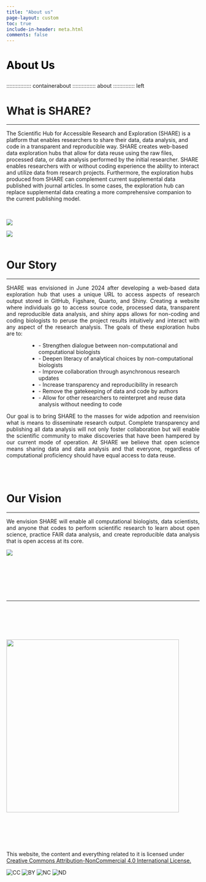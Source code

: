 ```yaml
---
title: "About us"
page-layout: custom
toc: true
include-in-header: meta.html
comments: false
---
```


::: header_about
<h1 style="color: black;">

About Us

</h1>
:::

:::::::::::::::: containerabout
::::::::::::::: about
:::::::::::::: left
<h1><script src="https://cdn.lordicon.com/lordicon.js"></script>
<lord-icon
    src="https://cdn.lordicon.com/apnaokeo.json"
    trigger="loop"
    colors="primary:#911710,secondary:#ffffff,tertiary:#9cf4df,quaternary:#faddd1"
    style="width:80px;height:80px">
</lord-icon>
What is SHARE?
</h1>

<hr>

<p style="text-align: justify;">

The Scientific Hub for Accessible Research and Exploration (SHARE) is a platform that enables researchers to share their data, data analysis, and code in a transparent and reproducible way. SHARE creates web-based data exploration hubs that allow for data reuse using the raw files, processed data, or data analysis performed by the initial researcher. SHARE enables researchers with or without coding experience the ability to interact and utilize data from research projects. Furthermore, the exploration hubs produced from SHARE can complement current supplemental data published with journal articles. In some cases, the exploration hub can replace supplemental data creating a more comprehensive companion to the current publishing model.

</p>

</br>

</div>

::: right
<img src="images/AdobeStock_ourstory.png"/>
:::

::: clear
:::

</div>

```{=html}

<div class="containerabout2">
  <div class="about2">
    <div class="left2">
      <img src="images/AdobeStock_vision2.png">
    </div>
    <div class="right2">
      <br>
      <h1>
<script src="https://cdn.lordicon.com/lordicon.js"></script>
<lord-icon
    src="https://cdn.lordicon.com/nzwkwnsr.json"
    trigger="in"
    delay="1500"
    state="in-reveal"
    colors="primary:#f4b69c,secondary:#f24c00,tertiary:#c69cf4,quaternary:#911710,quinary:#4bb3fd,senary:#913710,septenary:#ebe6ef"
    style="width:80px;height:80px">
</lord-icon>
        Our Story
      </h1>
      <hr>
<p style = "text-align: justify;">
SHARE was envisioned in June 2024 after developing a web-based data exploration hub that uses a unique URL to access aspects of research output stored in GitHub, Figshare, Quarto, and Shiny. Creating a website where individuals go to access source code, processed data, transparent and reproducible data analysis, and shiny apps allows for non-coding and coding biologists to peruse the project results intuitively and interact with any aspect of the research analysis. The goals of these exploration hubs are to:
</p>

<ul style = "margin-left:60px;" style = "text-align: justify;">
<li>- Strengthen dialogue between non-computational and computational biologists</li>
<li>- Deepen literacy of analytical choices by non-computational biologists</li>
<li>- Improve collaboration through asynchronous research updates</li>
<li>- Increase transparency and reproducibility in research</li>
<li>- Remove the gatekeeping of data and code by authors</li>
<li>- Allow for other researchers to reinterpret and reuse data analysis without needing to code</li>
</ul>
</p>

<p style = "text-align: justify;">
Our goal is to bring SHARE to the masses for wide adpotion and reenvision what is means to disseminate research output. Complete transparency and publishing all data analysis will not only foster collaboration but will enable the scientific community to make discoveries that have been hampered by our current mode of operation. At SHARE we believe that open science means sharing data and data analysis and that everyone, regardless of computational proficiency should have equal access to data reuse.
</p>

    </div>
  </div>
</div>

</br>

<div class="containerabout3">
  <div class="about3">
    <div class="left3">
      <br>
      <h1>
<script src="https://cdn.lordicon.com/lordicon.js"></script>
<lord-icon
    src="https://cdn.lordicon.com/uqztelgy.json"
    trigger="in"
    delay="1500"
    state="in-reveal"
    colors="primary:#d1faf0,secondary:#1663c7,tertiary:#e8308c"
    style="width:80px;height:80px">
</lord-icon>
        Our Vision
      </h1>
      <hr>
      <p style="text-align: justify;">We envision SHARE will enable all computational biologists, data scientists, and anyone that codes to perform scientific research to learn about open science, practice FAIR data analysis, and create reproducible data analysis that is open access at its core. </p>
      
    </div>
    <div class="right3">
      <img src="images/AdobeStock_share.png">
    </div>
  </div>
</div>

</br>

<!-- <div class="containerabout4"> -->
<!--   <div class="about4"> -->
<!--     <div class="left4"> -->
<!--       <br> -->
<!--       <h1> -->
<!-- <lord-icon -->
<!--     src="https://cdn.lordicon.com/sglcptvj.json" -->
<!--     trigger="loop" -->
<!--     delay="250" -->
<!--     style="width:60px;height:60px"> -->
<!-- </lord-icon> -->
<!--         Our Team -->
<!--       </h1> -->
<!--       <hr> -->

<!-- <p style="text-align: justify;">At SHARE we believe that open science means sharing data and data analysis and that everyone, regardless of computational proficiency should have equal access to data reuse.

the Hertie Coding Club, we think that everyone can learn how to code. We want that everyone feel accepted and valued at the club. It doesn't matter what you do, where you come from or how much do you know- we're here to support you.</p> -->

<!--       <p style="text-align: justify;">We want everyone to learn and benefit from our events and resources, so we always make sure we offer tools for different skill levels. We believe that diversity and inclusion are essential in driving creativity, and we strive to create a culture that values and celebrates these principles within the Hertie Coding Club. </p> -->

<!--     </div> -->
<!--     <div class="right4"> -->
<!--       <img src="images/Pictures HCC/event2.jpeg"> -->
<!--     </div> -->
<!--   </div> -->
<!-- </div> -->

<!-- </br> -->

<!-- <div class="containerabout5"> -->
<!--   <div class="about5"> -->
<!--     <div class="left5"> -->
<!--  <h1> -->
<!-- <lord-icon -->
<!--     src="https://cdn.lordicon.com/fpjgsroh.json" -->
<!--     trigger="loop" -->
<!--     delay="250" -->
<!--     style="width:60px;height:60px"> -->
<!-- </lord-icon> -->
<!--         Data Science Lab -->
<!--       </h1> -->
<!--       <hr> -->
<!--       <p style="text-align: justify;"> We partenered with The Hertie School Data Science Lab. This lab is a research and training hub that tackles societal challenges with computational and data-intensive methods. -->
<!-- Their mission is to foster, advance and promote excellence in data science research, education and application to enable better decision-making for the common good. The Hertie School Data Science Lab will leverage and amplify breakthroughs in data science and artificial intelligence (AI) to tackle major societal problems.</p> -->
<!--     </div> -->
<!--     <div class="right5"> -->
<!--       <img src="images/DSL.jpg"> -->
<!--     </div> -->
<!--     <div class="clear"></div> -->
<!--   </div> -->
<!-- </div> -->


<!-- </br> -->

<!-- <div class="final_layout_container"> -->

<!-- <center> -->

<!-- <div class="image" style="margin-top:100px;"> -->
<!-- <img src="images/SHARE_logo.png"> -->
<!--   </div> -->
<!-- <div class="image_mob" style="margin-top:100px;"> -->
<!-- <img src="images/SHARE_logo.png"> -->
<!--   </div> -->

<!-- </center> -->

<!-- </div> -->
```

```{=html}

<script src="https://cdn.lordicon.com/ritcuqlt.js"></script>

<script>
  const aboutUs = document.querySelector('.about');
  const section2 = document.querySelector('.about2');
  const section3 = document.querySelector('.about3'); // Added third section
  const section4 = document.querySelector('.about4'); // Added third section
  const section5 = document.querySelector('.about5'); // Added third section
  const image_about = document.querySelector('.final_layout_container'); // Added third section
  window.addEventListener('scroll', () => {
    if (isElementInViewport(aboutUs)) {
      aboutUs.classList.add('show');
    }
    if (isElementInViewport(section2)) {
      section2.classList.add('show');
    }
    if (isElementInViewport(section3)) { // Added condition for third section
      section3.classList.add('show');
    }
    if (isElementInViewport(section4)) { // Added condition for third section
      section4.classList.add('show');
    }
    if (isElementInViewport(section5)) { // Added condition for third section
      section5.classList.add('show');
    }
    if (isElementInViewport(section5)) { // Added condition for third section
      image_about.classList.add('show');
    }
  });

  function isElementInViewport(element) {
    const rect = element.getBoundingClientRect();
    const windowHeight = (window.innerHeight || document.documentElement.clientHeight);
    const windowWidth = (window.innerWidth || document.documentElement.clientWidth);

    return (
      (rect.top <= windowHeight && rect.bottom >= 0) &&
      (rect.left <= windowWidth && rect.right >= 0)
    );
  }
  
</script>

```

<hr class="sep-2-f" style="margin-top: 100px;"/>

::::::: {style="margin-top: 100px; margin-bottom:100px"}
:::::: grid
::: g-col-3
<!-- ![](images/SHARE_title.png){width="150" fig-align="center"} -->
:::

::: g-col-6
![](images/SHARE_logo.png){width="450" fig-align="center"}
:::

::: g-col-3
<!-- ![](images/SHARE_logo.png){width="150" fig-align="center"} -->
:::
::::::
:::::::

:::::: {.container-footer3 style="margin-bottom: -100px; height:200px;"}
::::: layout_footer
This website, the content and everything related to it is licensed under <a href="https://creativecommons.org/licenses/by-nc/4.0/" target="_blank"> Creative Commons Attribution-NonCommercial 4.0 International License.</a>

:::: cc-icons-row
::: cc-icons-row
<img src="_site/images/cc/cc.svg" alt="CC" class="cc-icon"/> <img src="_site/images/cc/by.svg" alt="BY" class="cc-icon"/> <img src="_site/images/cc/nc.svg" alt="NC" class="cc-icon"/> <img src="_site/images/cc/nd.svg" alt="ND" class="cc-icon"/>
:::
::::
:::::
::::::

